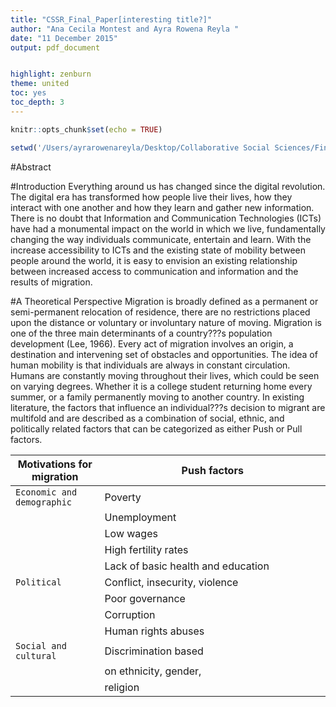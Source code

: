 ```yaml
---
title: "CSSR_Final_Paper[interesting title?]"
author: "Ana Cecila Montest and Ayra Rowena Reyla "
date: "11 December 2015"
output: pdf_document


highlight: zenburn
theme: united
toc: yes
toc_depth: 3
---
```

\newpage







```r
knitr::opts_chunk$set(echo = TRUE)

setwd('/Users/ayrarowenareyla/Desktop/Collaborative Social Sciences/Final_ProjectMontesReyla') 

```
#Abstract


#Introduction
Everything around us has changed since the digital revolution. The digital era has transformed how people live their lives, how they interact with one another and how they learn and gather new information. There is no doubt that Information and Communication Technologies (ICTs) have had a monumental impact on the world in which we live, fundamentally changing the way individuals communicate, entertain and learn. With the increase accessibility to ICTs and the existing state of mobility between people around the world, it is easy to envision an existing relationship between increased access to communication and information and the results of migration. 




#A Theoretical Perspective
Migration is broadly defined as a permanent or semi-permanent relocation of residence, there are no restrictions placed upon the distance or voluntary or involuntary nature of moving. Migration is one of the three main determinants of a country???s population development (Lee, 1966). Every act of migration involves an origin, a destination and intervening set of obstacles and opportunities. The idea of human mobility is that individuals are always in constant circulation. Humans are constantly moving throughout their lives, which could be seen on varying degrees. Whether it is a college student returning home every summer, or a family permanently moving to another country. In existing literature, the factors that influence an individual???s decision to migrant are multifold and are described as a combination of social, ethnic, and politically related factors that can be categorized as either Push or Pull factors. 

| Motivations for migration  | Push factors || Pull factors |
| -------------------------- | ---------------------------------------------------------------- |
| `Economic and demographic` | Poverty      |Prospects of higher wages|
|                            | Unemployment |Potential for improved standard of living|
|                            | Low wages    |Personal or professional development|
|                            | High fertility rates||
|                            | Lack of basic health and education | |
| `Political`                | Conflict, insecurity, violence | Safety and security|
|                            | Poor governance | Political freedom|
|                            | Corruption   | |
|                            | Human rights abuses |
| `Social and cultural`      | Discrimination based | Family reunification|
|                            | on ethnicity, gender, | Ethnic (diaspora migration) homeland|
|                            | religion| Freedom from discrimination|

